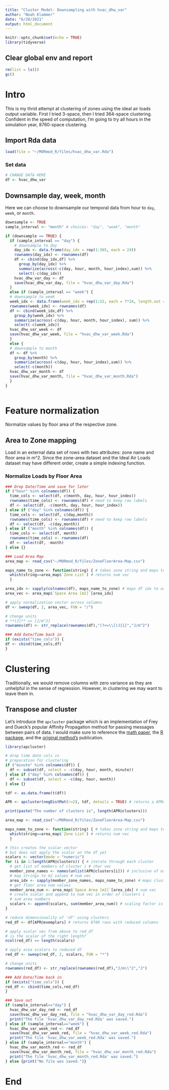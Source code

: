 ```yaml
---
title: "Cluster Model: Downsampling with hvac_dhw_var"
author: "Noah Klammer"
date: "6/28/2021"
output: html_document
---
```


```r
knitr::opts_chunk$set(echo = TRUE)
library(tidyverse)
```

## Clear global env and report

```r
rm(list = ls())
gc()
```

# Intro

This is my thrid attempt at clustering of zones using the ideal air loads output variable. First I tried 3-space, then I  tried 364-space clustering. Confident in the speed of computation, I'm going to try all hours in the simulation year, 8760-space clustering.

## Import Rda data

```r
load(file = "~/MORmod_R/files/hvac_dhw_var.Rda")
```

### Set data

```r
# CHANGE DATA HERE
df <- hvac_dhw_var
```

## Downsample day, week, month

Here we can choose to downsample our temporal data from hour to `day`, `week`, or `month`.

```r
downsample <- TRUE
sample_interval <- "month" # choices: "day", "week", "month"

if (downsample == TRUE) {
  if (sample_interval == "day") {
    # downsample to day
    day_idx <- data.frame(day_idx = rep(1:365, each = 24))
    rownames(day_idx) <- rownames(df)
    df <- cbind(day_idx,df) %>%
      group_by(day_idx) %>%
      summarize(across(-c(day, hour, month, hour_index),sum)) %>%
      select(-c(day_idx))
    hvac_dhw_var_day <- df
    save(hvac_dhw_var_day, file = "hvac_dhw_var_day.Rda")
  }
  else if (sample_interval == "week") {
  # downsample to week
  week_idx <- data.frame(week_idx = rep(1:52, each = 7*24, length.out = 8760))
  rownames(week_idx) <- rownames(df)
  df <- cbind(week_idx,df) %>%
    group_by(week_idx) %>%
    summarize(across(-c(day, hour, month, hour_index), sum)) %>%
    select(-c(week_idx))
  hvac_dhw_var_week <- df
  save(hvac_dhw_var_week, file = "hvac_dhw_var_week.Rda")
  }
  else {
  # downsample to month
  df <- df %>%
    group_by(month) %>%
    summarize(across(-c(day, hour, hour_index),sum)) %>%
    select(-c(month))
  hvac_dhw_var_month <- df
  save(hvac_dhw_var_month, file = "hvac_dhw_var_month.Rda")
  }
}
  
```

# Feature normalization

Normalize values by floor area of the respective zone.

## Area to Zone mapping

Load in an external data set of rows with two attributes: zone name and floor area in m^2. Since the zone-area dataset and the Ideal Air Loads dataset may have different order, create a simple indexing function.

### Normalize Loads by Floor Area

```r

### Drop Date/Time and save for later
if ("hour" %in% colnames(df)) {
  time_cols <- select(df, c(month, day, hour, hour_index))
  rownames(time_cols) <- rownames(df) # need to keep row labels
  df <- select(df, -c(month, day, hour, hour_index)) 
} else if ("day" %in% colnames(df)) {
  time_cols <- select(df, c(day,month))
  rownames(time_cols) <- rownames(df) # need to keep row labels
  df <- select(df, -c(day,month)) 
} else if ("month" %in% colnames(df)) {
  time_cols <- select(df, month)
  rownames(time_cols) <- rownames(df)
  df <- select(df, -month)
} else {}

### Load Area Map
area_map <- read_csv("~/MORmod_R/files/ZoneFloorArea-Map.csv")

maps_name_to_zone <- function(string) { # takes zone string and maps to zone index in area_map
  which(string==area_map$`Zone List`) # returns num vec
  }

area_idx <- sapply(colnames(df), maps_name_to_zone) # maps df idx to area idx
area_vec <- area_map$`Space Area [m2]`[area_idx]

# apply normalization vector across columns
df <- sweep(df, 2, area_vec, FUN = "/") 

# change units
# **[J]** => [J/m^2]
rownames(df) <- str_replace(rownames(df),"(?<=\\[)J{1}","J/m^2")

### Add Date/Time back in
if (exists("time_cols")) {
df <- cbind(time_cols,df)
}
```


# Clustering

Traditionally, we would remove columns with zero variance as they are unhelpful in the sense of regression. However, in clustering we may want to leave them in.



## Transpose and cluster

Let's introduce the `apcluster` package which is an implementation of Frey and Dueck's popular Affinity Propagation method for passing messages between pairs of data. I would make sure to reference the [math paper](https://doi.org/10.1080/19401493.2017.1410572), the [R package](https://doi.org/10.1093/bioinformatics/btr406), and the [original method's](https://doi.org/10.1126/science.1136800) publication.


```r
library(apcluster)

# drop time date cols in
# preparation for clustering
if ("minute" %in% colnames(df)) {
  df <- subset(df, select = -c(day, hour, month, minute))
} else if ("day" %in% colnames(df)) {
  df <- subset(df, select = -c(day, hour, month))
} else {}

tdf <- as.data.frame(t(df))

APR <- apcluster(negDistMat(r=2), tdf, details = TRUE) # returns a APResult

print(paste("The number of clusters is", length(APR@clusters)))

area_map <- read_csv("~/MORmod_R/files/ZoneFloorArea-Map.csv")

maps_name_to_zone <- function(string) { # takes zone string and maps to zone index in area_map
  which(string==area_map$`Zone List`) # returns num vec
  }

# this creates the scalar vector
# but does not apply the scalar on the df yet
scalars <- vector(mode = "numeric")
for (i in 1:length(APR@clusters)) { # iterate through each cluster
  # get list of members of cluster i # char vec
  member_zone_names <- names(unlist(APR@clusters[i])) # inclusive of exemplar
  # map strings to m2 values # num vec
  area_idx <- sapply(member_zone_names, maps_name_to_zone) # maps cluster idx to area idx
  # get floor area num values
  member_area_num <- area_map$`Space Area [m2]`[area_idx] # num vec
  # create scalar and append to num vec in order of clusters i
  # sum area numbers
  scalars <- append(scalars, sum(member_area_num)) # scaling factor is sum of areas
}

# reduce dimensionality of 'df' using clusters
red_df <- df[APR@exemplars] # returns 8760 rows with reduced columns

# apply scalar vec from above to red_df
# is the scalar of the right length?
ncol(red_df) == length(scalars)

# apply area scalars to reduced df
red_df <- sweep(red_df, 2, scalars, FUN = "*")

# change units
rownames(red_df) <- str_replace(rownames(red_df),"J/m\\^2","J")

### Add Date/Time back in
if (exists("time_cols")) {
red_df <- cbind(time_cols,red_df)
}

### Save out
if (sample_interval=="day") {
  hvac_dhw_var_day_red <- red_df
  save(hvac_dhw_var_day_red, file = "hvac_dhw_var_day_red.Rda")
  print("The file 'hvac_dhw_var_day_red.Rda' was saved.")
} else if (sample_interval=="week") {
  hvac_dhw_var_week_red <- red_df
  save(hvac_dhw_var_week_red, file = "hvac_dhw_var_week_red.Rda")
  print("The file 'hvac_dhw_var_week_red.Rda' was saved.")
} else if (sample_interval=="month") {
  hvac_dhw_var_month_red <- red_df
  save(hvac_dhw_var_month_red, file = "hvac_dhw_var_month_red.Rda")
  print("The file 'hvac_dhw_var_month_red.Rda' was saved.")
} else {print("No file was saved.")}

```

# End

<br><br><br>